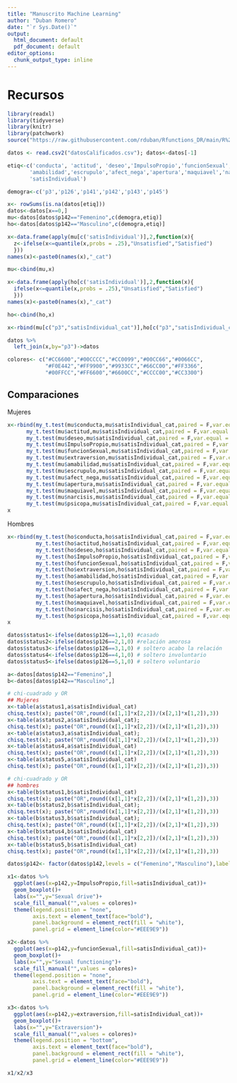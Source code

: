 ---
title: "Manuscrito Machine Learning"
author: "Duban Romero"
date: "`r Sys.Date()`"
output:
  html_document: default
  pdf_document: default
editor_options: 
  chunk_output_type: inline
---

# Recursos

```{r, include=FALSE,echo=FALSE}
library(readxl)
library(tidyverse)
library(knitr)
library(patchwork)
source("https://raw.githubusercontent.com/rduban/Rfunctions_DR/main/R%20functions.R")

datos <- read.csv2("datosCalificados.csv"); datos<-datos[-1]

etiq<-c('conducta', 'actitud', 'deseo','ImpulsoPropio','funcionSexual','extraversion',
       'amabilidad','escrupulo','afect_nega','apertura','maquiavel','narcisis','psicopa',
       'satisIndividual')

demogra<-c('p3','p126','p141','p142','p143','p145')

x<- rowSums(is.na(datos[etiq]))
datos<-datos[x==0,]
mu<-datos[datos$p142=="Femenino",c(demogra,etiq)]
ho<-datos[datos$p142=="Masculino",c(demogra,etiq)]

x<-data.frame(apply(mu[c('satisIndividual')],2,function(x){
  z<-ifelse(x<=quantile(x,probs = .25),"Unsatisfied","Satisfied")
  }))
names(x)<-paste0(names(x),"_cat")

mu<-cbind(mu,x)

x<-data.frame(apply(ho[c('satisIndividual')],2,function(x){
  ifelse(x<=quantile(x,probs = .25),"Unsatisfied","Satisfied")
  }))
names(x)<-paste0(names(x),"_cat")

ho<-cbind(ho,x)

x<-rbind(mu[c("p3","satisIndividual_cat")],ho[c("p3","satisIndividual_cat")])

datos %>%
  left_join(x,by="p3")->datos
```

```{r}
colores<- c("#CC6600","#00CCCC","#CC0099","#00CC66","#0066CC",
            "#F0E442","#FF9900","#9933CC","#66CC00","#FF3366",
            "#00FFCC","#FF6600","#6600CC","#CCCC00","#CC3300")
```

## Comparaciones

Mujeres

```{r}
x<-rbind(my_t.test(mu$conducta,mu$satisIndividual_cat,paired = F,var.equal = T),
      my_t.test(mu$actitud,mu$satisIndividual_cat,paired = F,var.equal = T),
      my_t.test(mu$deseo,mu$satisIndividual_cat,paired = F,var.equal = T),
      my_t.test(mu$ImpulsoPropio,mu$satisIndividual_cat,paired = F,var.equal = T),
      my_t.test(mu$funcionSexual,mu$satisIndividual_cat,paired = F,var.equal = T),
      my_t.test(mu$extraversion,mu$satisIndividual_cat,paired = F,var.equal = T),
      my_t.test(mu$amabilidad,mu$satisIndividual_cat,paired = F,var.equal = T),
      my_t.test(mu$escrupulo,mu$satisIndividual_cat,paired = F,var.equal = T),
      my_t.test(mu$afect_nega,mu$satisIndividual_cat,paired = F,var.equal = T),
      my_t.test(mu$apertura,mu$satisIndividual_cat,paired = F,var.equal = T),
      my_t.test(mu$maquiavel,mu$satisIndividual_cat,paired = F,var.equal = T),
      my_t.test(mu$narcisis,mu$satisIndividual_cat,paired = F,var.equal = T),
      my_t.test(mu$psicopa,mu$satisIndividual_cat,paired = F,var.equal = T))
x
```

Hombres

```{r}
x<-rbind(my_t.test(ho$conducta,ho$satisIndividual_cat,paired = F,var.equal = T),
         my_t.test(ho$actitud,ho$satisIndividual_cat,paired = F,var.equal = T),
         my_t.test(ho$deseo,ho$satisIndividual_cat,paired = F,var.equal = T),
         my_t.test(ho$ImpulsoPropio,ho$satisIndividual_cat,paired = F,var.equal = T),
         my_t.test(ho$funcionSexual,ho$satisIndividual_cat,paired = F,var.equal = T),
         my_t.test(ho$extraversion,ho$satisIndividual_cat,paired = F,var.equal = T),
         my_t.test(ho$amabilidad,ho$satisIndividual_cat,paired = F,var.equal = T),
         my_t.test(ho$escrupulo,ho$satisIndividual_cat,paired = F,var.equal = T),
         my_t.test(ho$afect_nega,ho$satisIndividual_cat,paired = F,var.equal = T),
         my_t.test(ho$apertura,ho$satisIndividual_cat,paired = F,var.equal = T),
         my_t.test(ho$maquiavel,ho$satisIndividual_cat,paired = F,var.equal = T),
         my_t.test(ho$narcisis,ho$satisIndividual_cat,paired = F,var.equal = T),
         my_t.test(ho$psicopa,ho$satisIndividual_cat,paired = F,var.equal = T))
x

```

```{r}
datos$status1<-ifelse(datos$p126==1,1,0) #casado
datos$status2<-ifelse(datos$p126==2,1,0) #relación amorosa
datos$status3<-ifelse(datos$p126==3,1,0) # soltero acabo la relación
datos$status4<-ifelse(datos$p126==4,1,0) # soltero involuntario
datos$status5<-ifelse(datos$p126==5,1,0) # soltero voluntario

a<-datos[datos$p142=="Femenino",]
b<-datos[datos$p142=="Masculino",]

```


```{r}
# chi-cuadrado y OR
## Mujeres
x<-table(a$status1,a$satisIndividual_cat)
chisq.test(x); paste("OR",round((x[1,1]*x[2,2])/(x[2,1]*x[1,2]),3))
x<-table(a$status2,a$satisIndividual_cat);
chisq.test(x); paste("OR",round((x[1,1]*x[2,2])/(x[2,1]*x[1,2]),3))
x<-table(a$status3,a$satisIndividual_cat); 
chisq.test(x); paste("OR",round((x[1,1]*x[2,2])/(x[2,1]*x[1,2]),3))
x<-table(a$status4,a$satisIndividual_cat)
chisq.test(x); paste("OR",round((x[1,1]*x[2,2])/(x[2,1]*x[1,2]),3))
x<-table(a$status5,a$satisIndividual_cat)
chisq.test(x); paste("OR",round((x[1,1]*x[2,2])/(x[2,1]*x[1,2]),3))
```

```{r}
# chi-cuadrado y OR
## hombres
x<-table(b$status1,b$satisIndividual_cat)
chisq.test(x); paste("OR",round((x[1,1]*x[2,2])/(x[2,1]*x[1,2]),3))
x<-table(b$status2,b$satisIndividual_cat);
chisq.test(x); paste("OR",round((x[1,1]*x[2,2])/(x[2,1]*x[1,2]),3))
x<-table(b$status3,b$satisIndividual_cat); 
chisq.test(x); paste("OR",round((x[1,1]*x[2,2])/(x[2,1]*x[1,2]),3))
x<-table(b$status4,b$satisIndividual_cat)
chisq.test(x); paste("OR",round((x[1,1]*x[2,2])/(x[2,1]*x[1,2]),3))
x<-table(b$status5,b$satisIndividual_cat)
chisq.test(x); paste("OR",round((x[1,1]*x[2,2])/(x[2,1]*x[1,2]),3))

```


```{r}
datos$p142<- factor(datos$p142,levels = c("Femenino","Masculino"),labels = c("Female","Male"))
```


```{r}
x1<-datos %>%
  ggplot(aes(x=p142,y=ImpulsoPropio,fill=satisIndividual_cat))+
  geom_boxplot()+
  labs(x="",y="Sexual drive")+
  scale_fill_manual("",values = colores)+
  theme(legend.position = "none",
        axis.text = element_text(face="bold"),
        panel.background = element_rect(fill = "white"),
        panel.grid = element_line(color="#EEE9E9"))

x2<-datos %>%
  ggplot(aes(x=p142,y=funcionSexual,fill=satisIndividual_cat))+
  geom_boxplot()+
  labs(x="",y="Sexual functioning")+
  scale_fill_manual("",values = colores)+
  theme(legend.position = "none",
        axis.text = element_text(face="bold"),
        panel.background = element_rect(fill = "white"),
        panel.grid = element_line(color="#EEE9E9"))

x3<-datos %>%
  ggplot(aes(x=p142,y=extraversion,fill=satisIndividual_cat))+
  geom_boxplot()+
  labs(x="",y="Extraversion")+
  scale_fill_manual("",values = colores)+
  theme(legend.position = "bottom",
        axis.text = element_text(face="bold"),
        panel.background = element_rect(fill = "white"),
        panel.grid = element_line(color="#EEE9E9"))

```


```{r,fig.height=12,fig.width=4}
x1/x2/x3
```

